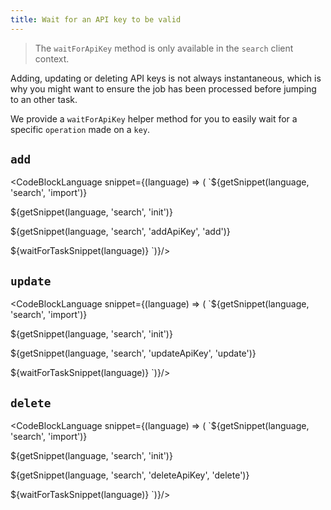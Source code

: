 ```yaml
---
title: Wait for an API key to be valid
---
```



> The `waitForApiKey` method is only available in the `search` client context.

Adding, updating or deleting API keys is not always instantaneous, which is why you might want to ensure the job has been processed before jumping to an other task.

We provide a `waitForApiKey` helper method for you to easily wait for a specific `operation` made on a `key`.

## `add`

<CodeBlockLanguage snippet={(language) => (
`${getSnippet(language, 'search', 'import')}

${getSnippet(language, 'search', 'init')}

${getSnippet(language, 'search', 'addApiKey', 'add')}

${waitForTaskSnippet(language)}
`)}/>

## `update`

<CodeBlockLanguage snippet={(language) => (
`${getSnippet(language, 'search', 'import')}

${getSnippet(language, 'search', 'init')}

${getSnippet(language, 'search', 'updateApiKey', 'update')}

${waitForTaskSnippet(language)}
`)}/>

## `delete`

<CodeBlockLanguage snippet={(language) => (
`${getSnippet(language, 'search', 'import')}

${getSnippet(language, 'search', 'init')}

${getSnippet(language, 'search', 'deleteApiKey', 'delete')}

${waitForTaskSnippet(language)}
`)}/>
